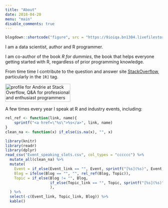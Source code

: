 ```yaml
---
title: "About"
date: 2018-04-20
menu: "main"
disable_comments: true
---
```


```r
blogdown::shortcode("figure", src = "https://9ioiqa.bn1304.livefilestore.com/y4mYgOUJCOFx3y2QttyGAGfMRZQovpNyzZBZrgoa20QFXf4JQ6ZZbYVJmbIjf-TTduFL2cmyvK44b-jdn0JGivDagKWmUhw_QdSHYIkqQhNr9iNvmh8DXQIcyv6fryS6nd5zFp4Uhc1sSNp1AyuGUpK4RIZrP1DxIUf6k8u0vXhK3eaU5HLDMgJ1Rlx5nGI8LbommmkBcNJ_y7t0_jdqidBzQ?width=100&height=100&cropmode=none")
```

I am a data scientist, author and R programmer.

I am co-author of the book *R for dummies*, the book that helps everyone getting started with R, regardless of prior programming knowledge.

From time time I contribute to the question and answer site [StackOverflow](https://stackoverflow.com/users/602276/andrie), particularly in the `[R]` tag.

<a href="https://stackoverflow.com/users/602276/andrie">
<img src="https://stackoverflow.com/users/flair/602276.png" width="208" height="58" alt="profile for Andrie at Stack Overflow, Q&amp;A for professional and enthusiast programmers" title="profile for Andrie at Stack Overflow, Q&amp;A for professional and enthusiast programmers">
</a>

A few times every year I speak at R and industry events, including:

```r

rel_ref <- function(link, name){
    sprintf("<a href=\"%s\">%s</a>", link, name)
}
clean_na <- function(x) if_else(is.na(x), "", x)

library(knitr)
library(readr)
library(dplyr)
read_csv("Event_speaking_slots.csv", col_types = "cccccc") %>% 
  mutate_all(clean_na) %>% 
  mutate(
    Event = if_else(Event_link == "", Event, sprintf("[%s](%s)", Event, Event_link)),
    Blog = ifelse(Blog == "", "", rel_ref(Blog, Topic)),
    Topic = if_else(Blog != "", Blog, 
                    if_else(Topic_link == "", Topic, sprintf("[%s](%s)", Topic, Topic_link))
                    ),
  ) %>% 
  select(-c(Event_link, Topic_link, Blog)) %>% 
  kable()
```